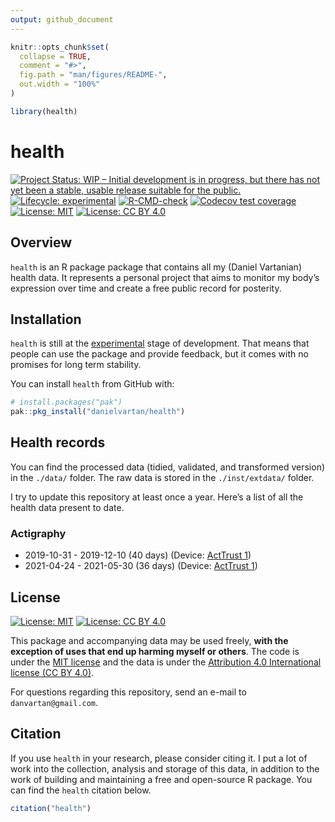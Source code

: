 ```yaml
---
output: github_document
---
```


<!-- README.md is generated from README.Rmd. Please edit that file -->

```r
knitr::opts_chunk$set(
  collapse = TRUE,
  comment = "#>",
  fig.path = "man/figures/README-",
  out.width = "100%"
)

library(health)
```

# health

<!-- badges: start -->
[![Project Status: WIP – Initial development is in progress, but there has not yet been a stable, usable release suitable for the public.](https://www.repostatus.org/badges/latest/wip.svg)](https://www.repostatus.org/#wip)
[![Lifecycle: experimental](https://img.shields.io/badge/lifecycle-experimental-orange.svg)](https://lifecycle.r-lib.org/articles/stages.html#experimental)
[![R-CMD-check](https://github.com/danielvartan/health/workflows/R-CMD-check/badge.svg)](https://github.com/danielvartan/health/actions)
[![Codecov test coverage](https://codecov.io/gh/danielvartan/health/branch/main/graph/badge.svg)](https://codecov.io/gh/danielvartan/health?branch=main)
[![License: MIT](https://img.shields.io/badge/license-MIT-green)](https://choosealicense.com/licenses/mit/)
[![License: CC BY 4.0](https://img.shields.io/badge/License-CC%20BY%204.0-lightgrey.svg)](https://creativecommons.org/licenses/by/4.0/)
<!-- badges: end -->

## Overview

`health` is an R package package that contains all my (Daniel Vartanian) health data. It represents a personal project that aims to monitor my body's expression over time and create a free public record for posterity.

## Installation

`health` is still at the [experimental](https://lifecycle.r-lib.org/articles/stages.html#experimental) stage of development. That means that people can use the package and provide feedback, but it comes with no promises for long term stability.

You can install `health` from GitHub with:

``` r
# install.packages("pak")
pak::pkg_install("danielvartan/health")
```

## Health records

You can find the processed data (tidied, validated, and transformed version) in the `./data/` folder. The raw data is stored in the `./inst/extdata/` folder.

I try to update this repository at least once a year. Here's a list of all the health data present to date.

### Actigraphy

* 2019-10-31 - 2019-12-10 (40 days) (Device: [ActTrust 1](https://www.condorinst.com.br/acttrust/))
* 2021-04-24 - 2021-05-30 (36 days) (Device: [ActTrust 1](https://www.condorinst.com.br/acttrust/))

## License

[![License: MIT](https://img.shields.io/badge/license-MIT-green)](https://opensource.org/licenses/MIT)
[![License: CC BY 4.0](https://img.shields.io/badge/License-CC%20BY%204.0-lightgrey.svg)](https://creativecommons.org/licenses/by/4.0/)

This package and accompanying data may be used freely, __with the exception of uses that end up harming myself or others__. The code is under the [MIT license](https://opensource.org/licenses/MIT) and the data is under the [Attribution 4.0 International license (CC BY 4.0)](https://creativecommons.org/licenses/by/4.0/deed.en).

For questions regarding this repository, send an e-mail to `danvartan@gmail.com`.

## Citation

If you use `health` in your research, please consider citing it. I put a lot of work into the collection, analysis and storage of this data, in addition to the work of building and maintaining a free and open-source R package. You can find the `health` citation below.

```r
citation("health")
```
